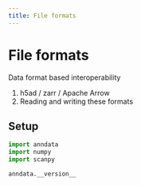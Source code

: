 ```yaml
---
title: File formats
---
```


# File formats

Data format based interoperability

1. h5ad / zarr / Apache Arrow
2. Reading and writing these formats

## Setup

```python
import anndata
import numpy
import scanpy
```

```python
anndata.__version__
```